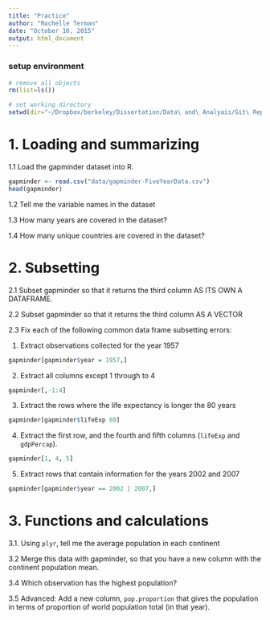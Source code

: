 ```yaml
---
title: "Practice"
author: "Rochelle Terman"
date: "October 16, 2015"
output: html_document
---
```


### setup environment

```r
# remove all objects
rm(list=ls())

# set working directory
setwd(dir="~/Dropbox/berkeley/Dissertation/Data\ and\ Analyais/Git\ Repos/PS239T/07_r-data-analysis/")
```

# 1. Loading and summarizing

1.1 Load the gapminder dataset into R.

```r
gapminder <- read.csv("data/gapminder-FiveYearData.csv")
head(gapminder)
```

1.2 Tell me the variable names in the dataset

1.3 How many years are covered in the dataset?

1.4 How many unique countries are covered in the dataset?

# 2. Subsetting

2.1 Subset gapminder so that it returns the third column AS ITS OWN A DATAFRAME.

2.2 Subset gapminder so that it returns the third column AS A VECTOR

2.3 Fix each of the following common data frame subsetting errors:

1. Extract observations collected for the year 1957

```r
gapminder[gapminder$year = 1957,]
```

2. Extract all columns except 1 through to 4

```r
gapminder[,-1:4]
```

3. Extract the rows where the life expectancy is longer the 80 years

```r
gapminder[gapminder$lifeExp 80]
```

4. Extract the first row, and the fourth and fifth columns
  (`lifeExp` and `gdpPercap`).

```r
gapminder[1, 4, 5]
```

5. Extract rows that contain information for the years 2002
   and 2007

```r
gapminder[gapminder$year == 2002 | 2007,]
```

# 3. Functions and calculations

3.1. Using `plyr`, tell me the average population in each continent

3.2 Merge this data with gapminder, so that you have a new column with the continent population mean.

3.4 Which observation has the highest population? 

3.5 Advanced: Add a new column, `pop.proportion` that gives the population in terms of proportion of world population total (in that year).

